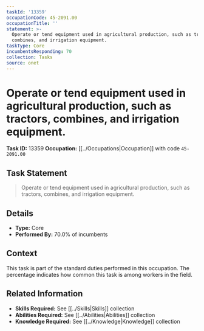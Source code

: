 ```yaml
---
taskId: '13359'
occupationCode: 45-2091.00
occupationTitle: ''
statement: >-
  Operate or tend equipment used in agricultural production, such as tractors,
  combines, and irrigation equipment.
taskType: Core
incumbentsResponding: 70
collection: Tasks
source: onet
---
```

# Operate or tend equipment used in agricultural production, such as tractors, combines, and irrigation equipment.

**Task ID:** 13359
**Occupation:** [[../Occupations|Occupation]] with code `45-2091.00`

## Task Statement

> Operate or tend equipment used in agricultural production, such as tractors, combines, and irrigation equipment.

## Details

- **Type:** Core
- **Performed By:** 70.0% of incumbents

## Context

This task is part of the standard duties performed in this occupation. The percentage indicates how common this task is among workers in the field.

## Related Information

- **Skills Required:** See [[../Skills|Skills]] collection
- **Abilities Required:** See [[../Abilities|Abilities]] collection
- **Knowledge Required:** See [[../Knowledge|Knowledge]] collection
